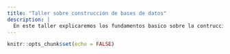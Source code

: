```yaml
---
title: "Taller sobre construcción de bases de datos"
description: |
  En este taller explicaremos los fundamentos basico sobre la contrucción de bases de datos en geociencias y el estado actual de las bases de datos en Chile y la importancia de mantener bases de datos aludables y de acceso abierto
---
```


```r
knitr::opts_chunk$set(echo = FALSE)
```

